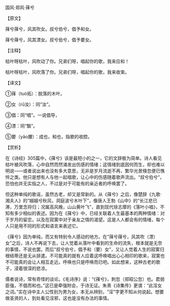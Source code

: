 

国风·郑风·萚兮

【原文】

萚兮萚兮，风其吹女。叔兮伯兮，倡予和女。

萚兮萚兮，风其漂女。叔兮伯兮，倡予要女。

【注释】

枯叶呀枯叶，风吹动了你。兄弟们呀，唱起你的歌，我来应和！

枯叶呀枯叶，风吹落了你。兄弟们呀，唱起你的歌，我来收束。

【译文】

①萚（tuò拓）：脱落的木叶。

②女（rǔ汝）：同“汝”。

③倡：同“唱”。一说倡导，

④漂：同“飘”。

⑤要（yāo腰）：成也，和也，指歌的收腔。

【赏析】

在《诗经》305篇中，《萚兮》该是最短小的之一，它的文辞极为简单。诗人看见枯叶被风吹落，心中自然而然涌发出伤感的情绪；这情绪到底因何而生，却也难以明说——或者说出来也没有多大意思，无非是岁月流逝不再，繁华光景倏忽便已憔悴之类。他只是想有人与他一起唱歌，让心中的伤感随着歌声流出。“叔兮伯兮”，恐怕也并无实指之人，不过是对于可能有的亲近者的呼唤罢了。

但这种单纯的歌谣，虽然古老，却又是常新的。从《萚兮》之后，像楚辞《九歌·湘夫人》的“嫋嫋兮秋风，洞庭波兮木叶下”，像唐人王勃《山中》的“长江悲已滞，万里念将归；况属高风晚，山山黄叶飞”，直到现代徐志摩的《落叶小唱》，不知有多少相似的表述。因为在《萚兮》中，已经关联着人生最基本的两种情绪：对于岁月的留恋，以及在寂寞中对于亲友之情的渴望。这是人人都会有的情绪，每个人只是用不同的形式和语言来表述它。

《萚兮》因为单纯，而又有特别令人感动的地方。在“萚兮萚兮，风其吹（漂）女”之后，诗人不再说下去，让人觉着从落叶中看到的生命的流失，根本就是无奈的事情，不说也罢。而后“叔兮伯兮，倡予和（要）女”，又让人觉着人生的寂寞归根结蒂还是无从排遣。不可能真的就有人应着这呼唤唱出心心相印的歌来，寂寞也不可能真的会让人相互走近。呼唤也只是呼唤而已吧。如此想来，这种古老的歌子，浸着很深的悲凉。

儒者说诗，常有奇怪的谈论。《毛诗序》说：“《萚兮》，刺忽（郑昭公忽）也。君弱臣强，不倡而和也。”这已是牵强附会，于诗无证。朱熹《诗集传》更谓：“此淫女之词。”实在诗中主人公性别为男为女，本无从辨别，“淫”字更不知从何说起。想要做圣贤的人，到处看见淫邪，这也是没有办法的事情。

